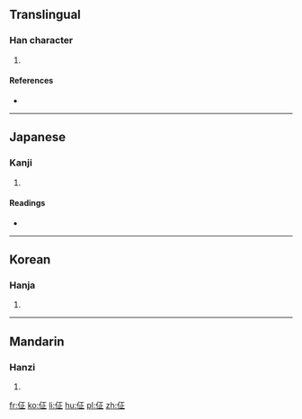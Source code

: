 ==Translingual==

===Han character===
{{Han char|rn=9|rad=人|as=05|sn=7|four=|canj=人一卜一 (OMYM)|ids=⿰[[亻]][[正]]}}

# {{defn|Han|sort=人05}}

====References====
* {{Han ref|kx=0097.170|dkj=00491|dj=0206.050|hdz=10129.110|uh=4F42|ud=20290}}

----

==Japanese==

===Kanji===
{{ja-kanji|grade=|rs=人05}}

# {{defn|lang=ja|sort=人05}}

====Readings====
* {{ja-readings|on=[[しょう]] (shō)|kun=[[おそれあわてる]] (osoreawateru)}}

----

==Korean==

===Hanja===
{{ko-hanja|hangeul=정|rv=jeong|mr=chŏng}}

# {{defn|lang=ko|sort=人05}}

----

==Mandarin==

===Hanzi===
{{cmn-hanzi|pin=[[tián]] ([[tian2]]), [[zhēng]] ([[zheng1]])|wg=t'ien<sup>2</sup>, cheng<sup>1</sup>}}

# {{defn|lang=cmn|sort=人05}}

[[fr:佂]]
[[ko:佂]]
[[li:佂]]
[[hu:佂]]
[[pl:佂]]
[[zh:佂]]